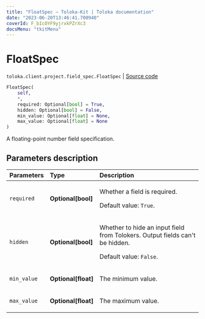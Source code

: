 ```yaml
---
title: "FloatSpec — Toloka-Kit | Toloka documentation"
date: "2023-06-20T13:46:41.700940"
coverId: F_bIcOYF9yjrxkPZrXc3
docsMenu: "tkitMenu"
---
```


# FloatSpec

`toloka.client.project.field_spec.FloatSpec` | [Source code](https://github.com/Toloka/toloka-kit/blob/v1.2.0/src/client/project/field_spec.py#L98)

```python
FloatSpec(
    self,
    *,
    required: Optional[bool] = True,
    hidden: Optional[bool] = False,
    min_value: Optional[float] = None,
    max_value: Optional[float] = None
)
```

A floating-point number field specification.

## Parameters description

| Parameters | Type | Description |
| :----------| :----| :-----------|
`required`|**Optional\[bool\]**|<p>Whether a field is required. </p><p>Default value: `True`.</p>
`hidden`|**Optional\[bool\]**|<p>Whether to hide an input field from Tolokers. Output fields can't be hidden. </p><p>Default value: `False`.</p>
`min_value`|**Optional\[float\]**|<p>The minimum value.</p>
`max_value`|**Optional\[float\]**|<p>The maximum value.</p>
